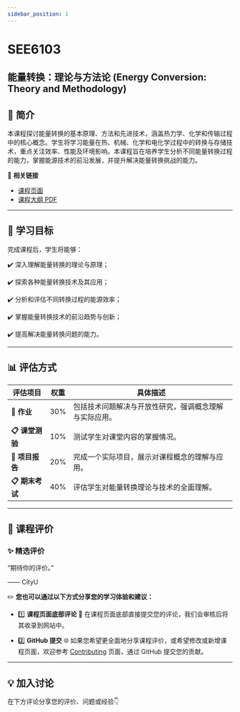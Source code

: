 ```yaml
---
sidebar_position: 1
---
```


# SEE6103
## 能量转换：理论与方法论 (Energy Conversion: Theory and Methodology)

## **📘 简介**
本课程探讨能量转换的基本原理、方法和先进技术，涵盖热力学、化学和传输过程中的核心概念。学生将学习能量在热、机械、化学和电化学过程中的转换与存储技术，重点关注效率、性能及环境影响。本课程旨在培养学生分析不同能量转换过程的能力，掌握能源技术的前沿发展，并提升解决能量转换挑战的能力。

🔗 **相关链接**
- [课程页面](https://www.cityu.edu.hk/catalogue/pg/202425/course/SEE6103.htm)
- [课程大纲 PDF](https://www.cityu.edu.hk/catalogue/pg/202425/course/SEE6103.pdf)

---

## **🎯 学习目标**

完成课程后，学生将能够：

✔️ 深入理解能量转换的理论与原理；

✔️ 探索各种能量转换技术及其应用；

✔️ 分析和评估不同转换过程的能源效率；

✔️ 掌握能量转换技术的前沿趋势与创新；

✔️ 提高解决能量转换问题的能力。

---

## **📊 评估方式**

| **评估项目**             | **权重** | **具体描述**                                                                                       |
|-------------------------|---------|---------------------------------------------------------------------------------------------------|
| **📂 作业**             | 30%     | 包括技术问题解决与开放性研究，强调概念理解与实际应用。                                                  |
| **📋 课堂测验**          | 10%     | 测试学生对课堂内容的掌握情况。                                                                       |
| **📂 项目报告**          | 20%     | 完成一个实际项目，展示对课程概念的理解与应用。                                                         |
| **📋 期末考试**          | 40%     | 评估学生对能量转换理论与技术的全面理解。                                                               |

---

## **💬 课程评价**

### ✨ **精选评价**
<div className={commentStyles.commentBox}>
    <p className={commentStyles.commentText}>
        “期待你的评价。”
    </p>
    <p className={commentStyles.commentAuthor}>—— CityU</p>
</div>

✏️ **您也可以通过以下方式分享您的学习体验和建议：**

- 1️⃣ **课程页面底部评论**
💬 在课程页面底部直接提交您的评论，我们会审核后将其收录到网站中。

- 2️⃣ **GitHub 提交**
🌐 如果您希望更全面地分享课程评价，或希望修改或新增课程页面，欢迎参考 [Contributing](/contributing) 页面，通过 GitHub 提交您的贡献。

---

## **💡 加入讨论**

在下方评论分享您的评价、问题或经验👇
<Utterances />
